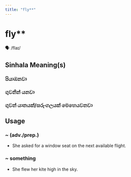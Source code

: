 ```yaml
---
title: "fly**"
---
```


# fly**

🗣️ /flaɪ/

## Sinhala Meaning(s)

### පියාඹනවා
### ගුවනින් යනවා
### ගුවන් යානයක්/සරුංගලයක් මෙහෙයවනවා

## Usage

### ~ (adv./prep.)

- She asked for a window seat on the next available flight.


### ~ something

- She flew her kite high in the sky.

